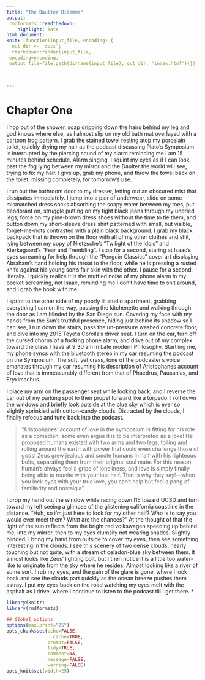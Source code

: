 ```yaml
---
title: "The Daulter Dilemma"
output: 
 rmdformats::readthedown:
    highlight: kate
html_document:
knit: (function(input_file, encoding) {
  out_dir <- 'docs';
  rmarkdown::render(input_file,
 encoding=encoding,
 output_file=file.path(dirname(input_file), out_dir, 'index.html'))})

  

---
```

# Chapter One

I hop out of the shower, soap dripping down the hairs behind my leg and god knows where else, as I almost slip on my old bath mat overlayed with a cartoon frog pattern. I grab the stained towel resting atop my porcelain toilet, quickly drying my hair as the podcast discussing Plato’s Symposium is interrupted by the piercing sound of my alarm reminding me I am 15 minutes behind schedule. Alarm singing, I squint my eyes as if I can look past the fog lying between my mirror and the Daulter the world will see, trying to fix my hair. I give up, grab my phone, and throw the towel back on the toilet, missing completely, for tomorrow’s use.

I run out the bathroom door to my dresser, letting out an obscured mist that dissipates immediately. I jump into a pair of underwear, slide on some mismatched dress socks absorbing the soapy water between my toes, put deodorant on, struggle putting on my tight black jeans through my undried legs, force on my pine-brown dress shoes without the time to tie them, and button down my short-sleeve dress shirt patterned with small, but visible, forget-me-nots contrasted with a plain black background. I grab my black backpack that is thrown on the floor with all of my other clothes and shit, lying between my copy of Nietzsche’s “Twilight of the Idols” and Kierkegaard’s “Fear and Trembling”. I stop for a second, staring at Isaac’s eyes screaming for help through the “Penguin Classics” cover art displaying Abraham’s hand holding his throat to the floor, while he is pressing a rusted knife against his young son’s fair skin with the other. I pause for a second, literally. I quickly realize it is the muffled noise of my phone alarm in my pocket screaming, not Isaac, reminding me I don’t have time to shit around, and I grab the book with me. 

I sprint to the other side of my poorly lit studio apartment, grabbing everything I can on the way, passing the kitchenette and walking through the door as I am blinded by the San Diego sun. Covering my face with my hands from the Sun’s truthful presence, hiding just behind its shadow so I can see, I run down the stairs, pass the un-pressure washed concrete floor, and dive into my 2015 Toyota Corolla’s driver seat. I turn on the car, turn off the cursed chorus of a fucking phone alarm, and drive out of my complex toward the class I have at 9:30 am in Late modern Philosophy. Startling me, my phone syncs with the bluetooth stereo in my car resuming the podcast on the Symposium. The soft, yet crass, tone of the podcaster’s voice emanates through my car resuming his description of Aristophanes account of love that is immeasurably different from that of Phaedrus, Pausanias, and Eryximachus. 

I place my arm on the passenger seat while looking back, and I reverse the car out of my parking spot to then propel forward like a torpedo. I roll down the windows and briefly look outside at the blue sky which is ever so slightly sprinkled with cotton-candy clouds. Distracted by the clouds, I finally refocus and tune back into the podcast.  

>“Aristophanes’ account of love in the symposium is fitting for his role as a comedian, some even argue it is to be interpreted as a joke! He proposed humans existed with two arms and two legs, toiling and rolling around the earth with power that could even challenge those of gods! Zeus grew jealous and smote humans in half with his righteous bolts, separating them from their original soul mate. For this reason human’s always feel a gripe of loneliness, and love is simply finally being able to reunite with your lost half. That is why they say!—when you lock eyes with your true love, you can’t help but feel a pang of familiarity and nostalgia".

I drop my hand out the window while racing down I15 toward UCSD and turn toward my left seeing a glimpse of the glistening california coastline in the distance. “Huh, so i'm just here to look for my other half? Who is to say you would ever meet them? What are the chances?” At the thought of that the light of the sun reflects from the bright red volkswagen speeding up behind me, into my mirror, then to my eyes clumsily not wearing shades. Slightly blinded, I bring my hand from outside to cover my eyes, then see something interesting in the clouds. I see this scenery of two dense clouds, nearly touching but not quite, with a stream of celadon-blue sky between them. It almost looks like Zeus’ lighting bolt, but I then notice it is a little too water-like to originate from the sky where he resides. Almost looking like a river of some sort. I rub my eyes, and the pain of the glare is gone, where I look back and see the clouds part quickly as the ocean breeze pushes them astray. I put my eyes back on the road watching my eyes melt with the asphalt as I drive, where I continue to listen to the podcast till I get there.
	*


```r
library(knitr)
library(rmdformats)

## Global options
options(max.print="25")
opts_chunk$set(echo=FALSE,
	             cache=TRUE,
               prompt=FALSE,
               tidy=TRUE,
               comment=NA,
               message=FALSE,
               warning=FALSE)
opts_knit$set(width=25)
```

